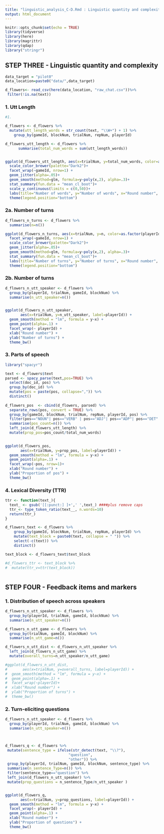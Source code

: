 ```yaml
---
title: "linguistic_analysis_C-D.Rmd : Linguistic quantity and complexity"
output: html_document
---
```


```r
knitr::opts_chunk$set(echo = TRUE)
library(tidyverse)
library(here)
library(magrittr)
library(qdap)
library("stringr")
```

## STEP THREE - Linguistic quantity and complexity


```r
data_target = "pilot0"
data_location=paste0("data/",data_target)

d_flowers<- read_csv(here(data_location, "raw_chat.csv"))%>%
 filter(!is.na(text))
```

### 1. Utt Length
```r
#1. 

d_flowers <- d_flowers %>%
  mutate(utt_length_words = str_count(text, "\\W+") + 1) %>% 
    group_by(gameId, blockNum, trialNum, repNum, playerId) 

d_flowers_utt_length <- d_flowers %>%
      summarise(total_num_words = sum(utt_length_words))


ggplot(d_flowers_utt_length, aes(x=trialNum, y=total_num_words, color=as.factor(playerId)))+
  scale_color_brewer(palette="Dark2")+
  facet_wrap(~gameId, nrow=1) +
  geom_jitter(alpha=.05)+
  geom_smooth(method=glm, formula=y~poly(x,2), alpha=.3)+
  stat_summary(fun.data = "mean_cl_boot")+
  scale_y_continuous(limits = c(0,50))+
  labs(title="Number of words", y="Number of words", x="Round number", color="playerId")+
  theme(legend.position="bottom")
```

### 2a. Number of turns
```r


d_flowers_n_turns <- d_flowers %>%
  summarise(n=n())

ggplot(d_flowers_n_turns, aes(x=trialNum, y=n, color=as.factor(playerId)))+
  facet_wrap(~gameId, nrow=1) +
  scale_color_brewer(palette="Dark2")+
  geom_jitter(alpha=.05)+
  geom_smooth(method=glm, formula=y~poly(x,2), alpha=.3)+
  stat_summary(fun.data = "mean_cl_boot")+
  labs(title="Number of turns", y="Number of turns", x="Round number", color="playerId")+
  theme(legend.position="bottom")

```
### 2b. Number of turns
```r

d_flowers_n_utt_speaker <- d_flowers %>%
  group_by(playerId, trialNum, gameId, blockNum) %>%
  summarise(n_utt_speaker=n())


ggplot(d_flowers_n_utt_speaker, 
       aes(x=trialNum, y=n_utt_speaker, label=playerId)) + 
  geom_smooth(method = "lm", formula = y~x) + 
  geom_point(alpha=.1) +
  facet_wrap(~ playerId) +
  xlab("Round number") + 
  ylab("Number of turns") + 
  theme_bw()
```

### 3. Parts of speech
```r

library("spacyr")

text <- d_flowers$text
parsed <- spacy_parse(text,pos=TRUE) %>%
  select(doc_id, pos) %>%
  group_by(doc_id) %>%
  mutate(pos = paste(pos, collapse=",")) %>%
  distinct()
  
d_flowers_pos  <- cbind(d_flowers, parsed) %>%
  separate_rows(pos, convert = TRUE) %>%
  group_by(gameId, blockNum, trialNum, repNum, playerId, pos) %>%
  filter(pos=="NOUN"| pos=="VERB" | pos=="ADJ"| pos=="ADP"| pos=="DET" | pos=="PRON") %>%
  summarise(pos_count=n()) %>%
  left_join(d_flowers_utt_length) %>%
  mutate(prop_pos=pos_count/total_num_words)
        

ggplot(d_flowers_pos, 
       aes(x=trialNum, y=prop_pos, label=playerId)) + 
  geom_smooth(method = "lm", formula = y~x) + 
  geom_point(alpha=.1) +
  facet_wrap(~pos, nrow=1)+
  xlab("Round number") + 
  ylab("Proportion of pos") + 
  theme_bw()

```

### 4. Lexical Diversity (TTR)

```r

    
ttr <- function(text_){
  text_ <- gsub('[[:punct:] ]+',' ',text_) ####plus remove caps
  ttr_<- type_token_ratio(text__, n.words=10)
  return(ttr_)
}

d_flowers_text <- d_flowers %>%
    group_by(gameId, blockNum, trialNum, repNum, playerId) %>%
    mutate(text_block = paste0(text, collapse = " ")) %>%
    select(-c(text)) %>%
    distinct() 

text_block <- d_flowers_text$text_block

#d_flowers_ttr <- text_block %>%
#  mutate(ttr_v=ttr(text_block))



```

## STEP FOUR - Feedback items and markers

### 1. Distribution of speech across speakers
```r

d_flowers_n_utt_speaker <- d_flowers %>%
  group_by(playerId, trialNum, gameId, blockNum) %>%
  summarise(n_utt_speaker=n())

d_flowers_n_utt_game <- d_flowers %>%
  group_by(trialNum, gameId, blockNum) %>%
  summarise(n_utt_game=n())

d_flowers_n_utt_dist <- d_flowers_n_utt_speaker %>%
  left_join(d_flowers_n_utt_game) %>%
  mutate(overall_turns=n_utt_speaker/n_utt_game)

#ggplot(d_flowers_n_utt_dist, 
#       aes(x=trialNum, y=overall_turns, label=playerId)) + 
#  geom_smooth(method = "lm", formula = y~x) + 
#  geom_point(alpha=.1) +
#  facet_wrap(~playerId)+
#  xlab("Round number") + 
#  ylab("Proportion of turns") + 
#  theme_bw()

```


### 2. Turn-eliciting questions

```r


d_flowers_n_utt_speaker <- d_flowers %>%
  group_by(playerId, trialNum, gameId, blockNum) %>%
  summarise(n_utt_speaker=n())



d_flowers_q <- d_flowers %>% 
 mutate(sentence_type = ifelse(str_detect(text, "\\?"), 
                             "question",
                             "other")) %>%
 group_by(playerId, trialNum, gameId, blockNum, sentence_type) %>%
 summarise(n_sentence_Type=n()) %>%
 filter(sentence_type=="question") %>%
 left_join(d_flowers_n_utt_speaker) %>%
 mutate(prop_questions = n_sentence_Type/n_utt_speaker )  


ggplot(d_flowers_q, 
       aes(x=trialNum, y=prop_questions, label=playerId)) + 
  geom_smooth(method = "lm", formula = y~x) + 
  facet_wrap(~ playerId) +
  geom_point(alpha=.1) +
  xlab("Round number") + 
  ylab("Proportion of questions") + 
  theme_bw()

```
